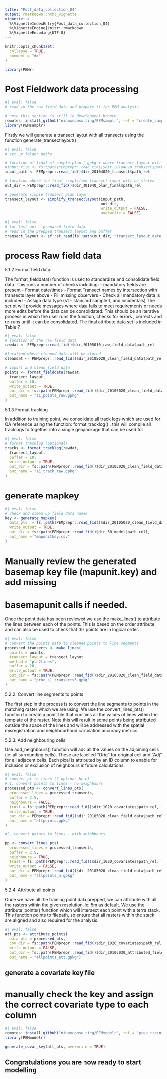 ```yaml
---
title: "Post_data_collection_04"
output: rmarkdown::html_vignette
vignette: >
  %\VignetteIndexEntry{Post_data_collection_04}
  %\VignetteEngine{knitr::rmarkdown}
  %\VignetteEncoding{UTF-8}
---
```


```r
knitr::opts_chunk$set(
  collapse = TRUE,
  comment = "#>"
)
```

```r
library(PEMr)
```


# Post Fieldwork data processing 

```r
#| eval: false
# read in the raw field data and prepare it for PEM analysis

# note this section is still in development branch 
remotes::install_github("ninoxconsulting/PEMsamplr", ref = "create_sampleplan_sub")
library(PEMsamplr)

```


Firstly we will generate a transect layout with all transects using the function generate_transectlayout()

```r
#| eval: false
# set up folder paths

# location of final s1_sample plan / gpkg + where transect_layout will reside
#input_file <- fs::path(PEMprepr::read_fid()$dir_20104020_transect$path_abs, "s1_sampling.gpkg")
input_path <- PEMprepr::read_fid()$dir_20104020_transect$path_rel

# location where the final simplified transect layer will be stored
out_dir = PEMprepr::read_fid()$dir_201040_plan_final$path_rel

# generate simple transect plan layer
transect_layout <- simplify_transectlayout(input_path, 
                                           out_dir, 
                                           write_output = FALSE, 
                                           overwrite = FALSE)

```



```r
#| eval: false
# for test aoi - prepared field data
# read in the prepped transect layout and buffer
transect_layout <- sf::st_read(fs::path(out_dir, "transect_layout_date_creek_demo.gpkg"))

```

#  process Raw field data 

5.1.2 Format field data: 

The format_fielddata() function is used to standardize and consolidate field data. This runs a number of checks including: 
-	mandatory fields are present
-	Format date/times
-	Format Transect names by intersection with transects layer above
-	Fill missing observers 
-	Check all mandatory data is included
-	Assign data type (s1 – standard sample 1, and incidentals) 
The script will provide messages where data fails to meet requirements or needs more edits before the data can be consolidated. 
This should be an iterative process in which the user runs the function, checks for errors , corrects and re-runs until it can be consolidated. 
The final attribute data set is included in Table 7. 


```r
#| eval: false
# location of the raw field data
rawdat <- PEMprepr::read_fid()$dir_20105010_raw_field_data$path_rel

#location where cleaned data will be stored
cleandat <- PEMprepr::read_fid()$dir_20105020_clean_field_data$path_rel

# import and clean field data
points <- format_fielddata(rawdat,
  transect_layout,
  buffer = 10,
  write_output = TRUE,
  out_dir = fs::path(PEMprepr::read_fid()$dir_20105020_clean_field_data$path_rel),
  out_name = "s1_points_raw.gpkg"
)

```


5.1.3 Format tracklog  

In addition to training point, we consolidate all track logs which are used for QA reference using the function: format_tracklog() . this will compile all tracklogs to together into a single geopackage that can be used for 


```r
#| eval: false
# format tracklog (optional)
tracks <- format_tracklog(rawdat,
  transect_layout,
  buffer = 10,
  write_output = TRUE,
  out_dir = fs::path(PEMprepr::read_fid()$dir_20105020_clean_field_data$path_rel),
  out_name = "s1_track_raw.gpkg"
)

```


# generate mapkey

```r
#| eval: false
# check and clean up field data names
key <- generate_mapkey(
  data_pts  = fs::path(PEMprepr::read_fid()$dir_20105020_clean_field_data$path_rel, "s1_points_raw.gpkg"),
  write_output = TRUE,
  out_dir = fs::path(PEMprepr::read_fid()$dir_30_model$path_rel),
  out_name = "mapunitkey.csv"
)

```



# Manually review the generated basemap key file (mapunit.key) and add missing
# basemapunit calls if needed.

Once the point data has been reviewed we use the make_lines() to attribute the lines between each of the points. This is based on the order attribute and can also be used to check that the points are in logical order. 

```r
#| eval: false
# convert the points data to cleaned points to line segments
processed_transects <- make_lines(
  points = points,
  transect_layout = transect_layout,
  method = "pts2lines",
  buffer = 20,
  write_output = TRUE,
  out_dir = fs::path(PEMprepr::read_fid()$dir_20105020_clean_field_data$path_rel),
  out_name = "proc_s1_transects5.gpkg"
)

```

5.2.2. Convert line segments to points 

The first step in the process is to convert the line segments to points in the matching raster which we are using. We use the convert_lines_pts() function to create a point file that contains all the values of lines within the template of the raster. 
Note this will result in some points being attributed outside the space of the lines and will be addressed with the spatial misregistration and neighbourhood calculation accuracy metrics. 


5.2.3. Add neighbouring cells

Use add_neighbours() function will add all the values on the adjoining cells (ie: all surrounding cells). These are labelled “Orig” for original cell and “Adj” for all adjacent cells. Each pixal is attributed by an ID column to enable for inclusion or exclusion of neighbours in future calculations. 


```r
#| eval: false
# convert pt to lines (2 options here)
# 1. convert points to lines - no neighbours
processed_pts <- convert_lines_pts(
  processed_lines = processed_transects,
  buffer = 2.5,
  neighbours = FALSE,
  trast = fs::path(PEMprepr::read_fid()$dir_1020_covariates$path_rel, "5m", "template.tif"),
  write_output = TRUE,
  out_dir = PEMprepr::read_fid()$dir_20105020_clean_field_data$path_rel,
  out_name = "allpoints.gpkg"
)

#2. convert points to lines - with neighbours

pp <- convert_lines_pts(
  processed_lines = processed_transects,
  buffer = 2.5,
  neighbours = TRUE,
  trast = fs::path(PEMprepr::read_fid()$dir_1020_covariates$path_rel, "5m", "template.tif"),
  write_output = FALSE,
  out_dir = PEMprepr::read_fid()$dir_20105020_clean_field_data$path_rel,
  out_name = "allpoints_n.gpkg"
)

```



5.2.4. Attribute all points 

Once we have all the training point data prepped, we can attribute with all the rasters within the given resolution. Ie: 5m as default.
We use the attribute_points() function which will intersect each point with a terra stack. This function points to filepath, so ensure that all rasters within the stack are aligned and also required for the analysis. 


```r
#| eval: false
att_pts <- attribute_points(
  data_pts = processed_pts,
  cov_dir = fs::path(PEMprepr::read_fid()$dir_1020_covariates$path_rel, "5m"),
  write_output = FALSE,
  out_dir = fs::path(PEMprepr::read_fid()$dir_20105030_attributed_field_data$path_abs),
  out_name = "allpoints_att.gpkg")
```


## generate a covariate key file


# manually check the key and assign the correct covariate type to each column


```r
#| eval: false
remotes::install_github("ninoxconsulting/PEMmodelr", ref = "prep_training_data")
library(PEMmodelr)

generate_covar_key(att_pts, overwrite = TRUE)

```

## Congratulations you are now ready to start modelling


